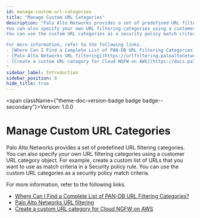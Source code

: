 ```yaml
---
id: manage-custom-url-categories
title: "Manage Custom URL Categories"
description: "Palo Alto Networks provides a set of predefined URL filtering categories.  
You can also specify your own URL filtering categories using a customer URL category object. For example, create a custom list of URLs that you want to use as match criteria in a Security policy rule. 
You can use the custom URL categories as a security policy match criteria.  

For more information, refer to the following links.
- [Where Can I Find a Complete List of PAN-DB URL Filtering Categories?](https://knowledgebase.paloaltonetworks.com/KCSArticleDetail?id=kA10g000000Cm5hCAC)
- [Palo Alto Networks URL filtering](https://urlfiltering.paloaltonetworks.com/)
- [Create a custom URL category for Cloud NGFW on AWS](https://docs.paloaltonetworks.com/cloud-ngfw/aws/cloud-ngfw-on-aws/rules-and-rulestacks/cloud-ngfw-security-rule-objects/create-a-custom-url-category-for-cloud-ngfw-on-aws)
"
sidebar_label: Introduction
sidebar_position: 0
hide_title: true
---
```



<span className={"theme-doc-version-badge badge badge--secondary"}>Version: 1.0.0</span>

# Manage Custom URL Categories



Palo Alto Networks provides a set of predefined URL filtering categories.  
You can also specify your own URL filtering categories using a customer URL category object. For example, create a custom list of URLs that you want to use as match criteria in a Security policy rule. 
You can use the custom URL categories as a security policy match criteria.  

For more information, refer to the following links.
- [Where Can I Find a Complete List of PAN-DB URL Filtering Categories?](https://knowledgebase.paloaltonetworks.com/KCSArticleDetail?id=kA10g000000Cm5hCAC)
- [Palo Alto Networks URL filtering](https://urlfiltering.paloaltonetworks.com/)
- [Create a custom URL category for Cloud NGFW on AWS](https://docs.paloaltonetworks.com/cloud-ngfw/aws/cloud-ngfw-on-aws/rules-and-rulestacks/cloud-ngfw-security-rule-objects/create-a-custom-url-category-for-cloud-ngfw-on-aws)



      